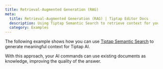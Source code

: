 ```yaml
---
title: Retrieval-Augmented Generation (RAG)
meta:
  title: Retrieval-Augmented Generation (RAG) | Tiptap Editor Docs
  description: Using Tiptap Semantic Search to retrieve context for your Tiptap AI commands.
  category: Examples
---
```



The following example shows how you can use [Tiptap Semantic Search](/3.x/collaboration/documents/semantic-search) to generate meaningful context for Tiptap AI.

With this approach, your AI commands can use existing documents as knowledge, improving the quality of the answer.

<CodeDemo src="https://ai-demo.tiptap.dev/preview/Examples/RAG" />
